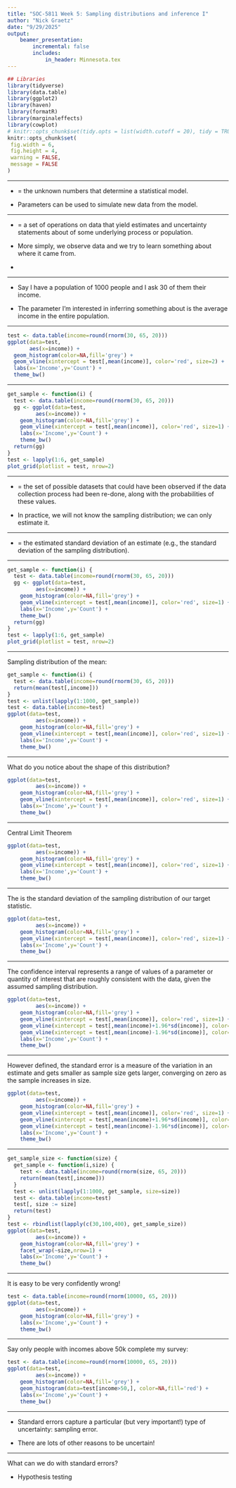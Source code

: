 ```yaml
---
title: "SOC-5811 Week 5: Sampling distributions and inference I"
author: "Nick Graetz"
date: "9/29/2025"
output: 
    beamer_presentation:
        incremental: false
        includes: 
            in_header: Minnesota.tex
---
```


```r
## Libraries
library(tidyverse)
library(data.table)
library(ggplot2)
library(haven)
library(formatR)
library(marginaleffects)
library(cowplot)
# knitr::opts_chunk$set(tidy.opts = list(width.cutoff = 20), tidy = TRUE)
knitr::opts_chunk$set(
 fig.width = 6,
 fig.height = 4,
 warning = FALSE, 
 message = FALSE
)
```

---

\frametitle{Statistical inference}

* \textbf{Parameters} = the unknown numbers that determine a statistical model. 

* Parameters can be used to simulate new data from the model.



---

\frametitle{Statistical inference}

* \textbf{Statistical inference} = a set of operations on data that yield estimates and uncertainty statements about \textbf{predictions and parameters} of some underlying process or population.

* More simply, we observe data and we try to learn something about where it came from.

* \textbf{This involves uncertainty.} 

---

\frametitle{Statistical inference}

* Say I have a population of 1000 people and I ask 30 of them their income.

* The parameter I'm interested in inferring something about is the average income in the entire population.

---

\frametitle{Statistical inference}

\tiny
```r
test <- data.table(income=round(rnorm(30, 65, 20)))
ggplot(data=test,
       aes(x=income)) + 
  geom_histogram(color=NA,fill='grey') + 
  geom_vline(xintercept = test[,mean(income)], color='red', size=2) + 
  labs(x='Income',y='Count') + 
  theme_bw()
```

---

\frametitle{Statistical inference}

\tiny
```r
get_sample <- function(i) {
  test <- data.table(income=round(rnorm(30, 65, 20)))
  gg <- ggplot(data=test,
         aes(x=income)) + 
    geom_histogram(color=NA,fill='grey') + 
    geom_vline(xintercept = test[,mean(income)], color='red', size=1) + 
    labs(x='Income',y='Count') + 
    theme_bw()
  return(gg)
}
test <- lapply(1:6, get_sample)
plot_grid(plotlist = test, nrow=2)
```

---

\frametitle{Sampling distribution}

* \textbf{Sampling distribution} = the set of possible datasets that could have been observed if the data collection process had been re-done, along with the probabilities of these values.

* In practice, we will not know the sampling distribution; we can only estimate it. 

---

\frametitle{Standard errors}

* \textbf{Standard error} = the estimated standard deviation of an estimate (e.g., the standard deviation of the sampling distribution). 

---

\frametitle{Sampling distribution}

\tiny
```r
get_sample <- function(i) {
  test <- data.table(income=round(rnorm(30, 65, 20)))
  gg <- ggplot(data=test,
         aes(x=income)) + 
    geom_histogram(color=NA,fill='grey') + 
    geom_vline(xintercept = test[,mean(income)], color='red', size=1) + 
    labs(x='Income',y='Count') + 
    theme_bw()
  return(gg)
}
test <- lapply(1:6, get_sample)
plot_grid(plotlist = test, nrow=2)
```

---

\frametitle{Sampling distribution}

Sampling distribution of the mean:

\tiny
```r
get_sample <- function(i) {
  test <- data.table(income=round(rnorm(30, 65, 20)))
  return(mean(test[,income]))
}
test <- unlist(lapply(1:1000, get_sample))
test <- data.table(income=test)
ggplot(data=test,
         aes(x=income)) + 
    geom_histogram(color=NA,fill='grey') + 
    geom_vline(xintercept = test[,mean(income)], color='red', size=1) + 
    labs(x='Income',y='Count') + 
    theme_bw()
```

---

\frametitle{Sampling distribution}

What do you notice about the shape of this distribution?

\tiny
```r
ggplot(data=test,
         aes(x=income)) + 
    geom_histogram(color=NA,fill='grey') + 
    geom_vline(xintercept = test[,mean(income)], color='red', size=1) + 
    labs(x='Income',y='Count') + 
    theme_bw()
```

---

\frametitle{Sampling distribution}

Central Limit Theorem

\tiny
```r
ggplot(data=test,
         aes(x=income)) + 
    geom_histogram(color=NA,fill='grey') + 
    geom_vline(xintercept = test[,mean(income)], color='red', size=1) + 
    labs(x='Income',y='Count') + 
    theme_bw()
```

---

\frametitle{Sampling distribution}

The \textbf{standard error} is the standard deviation of the sampling distribution of our target statistic.

\tiny
```r
ggplot(data=test,
         aes(x=income)) + 
    geom_histogram(color=NA,fill='grey') + 
    geom_vline(xintercept = test[,mean(income)], color='red', size=1) + 
    labs(x='Income',y='Count') + 
    theme_bw()
```

---

\frametitle{Sampling distribution}

The confidence interval represents a range of values of a parameter or quantity of interest that are
roughly consistent with the data, given the assumed sampling distribution.

\tiny
```r
ggplot(data=test,
         aes(x=income)) + 
    geom_histogram(color=NA,fill='grey') + 
    geom_vline(xintercept = test[,mean(income)], color='red', size=1) + 
    geom_vline(xintercept = test[,mean(income)+1.96*sd(income)], color='red', size=1, linetype='dashed') +
    geom_vline(xintercept = test[,mean(income)-1.96*sd(income)], color='red', size=1, linetype='dashed') +
    labs(x='Income',y='Count') + 
    theme_bw()
```

---

\frametitle{Sampling distribution}

However defined, the standard error is a measure of the variation in an estimate and gets smaller
as sample size gets larger, converging on zero as the sample increases in size.

\tiny
```r
ggplot(data=test,
         aes(x=income)) + 
    geom_histogram(color=NA,fill='grey') + 
    geom_vline(xintercept = test[,mean(income)], color='red', size=1) + 
    geom_vline(xintercept = test[,mean(income)+1.96*sd(income)], color='red', size=1, linetype='dashed') +
    geom_vline(xintercept = test[,mean(income)-1.96*sd(income)], color='red', size=1, linetype='dashed') +
    labs(x='Income',y='Count') + 
    theme_bw()
```

---

\frametitle{Sampling distribution}

\tiny
```r
get_sample_size <- function(size) {
  get_sample <- function(i,size) {
    test <- data.table(income=round(rnorm(size, 65, 20)))
    return(mean(test[,income]))
  }
  test <- unlist(lapply(1:1000, get_sample, size=size))
  test <- data.table(income=test)
  test[, size := size]
  return(test)
}
test <- rbindlist(lapply(c(30,100,400), get_sample_size))
ggplot(data=test,
         aes(x=income)) + 
    geom_histogram(color=NA,fill='grey') + 
    facet_wrap(~size,nrow=1) + 
    labs(x='Income',y='Count') + 
    theme_bw()
```

---

\frametitle{Bias}

It is easy to be very confidently wrong!

```r
test <- data.table(income=round(rnorm(10000, 65, 20)))
ggplot(data=test,
         aes(x=income)) + 
    geom_histogram(color=NA,fill='grey') + 
    labs(x='Income',y='Count') + 
    theme_bw()
```

---

\frametitle{Bias}

Say only people with incomes above 50k complete my survey:

```r
test <- data.table(income=round(rnorm(10000, 65, 20)))
ggplot(data=test,
         aes(x=income)) + 
    geom_histogram(color=NA,fill='grey') + 
    geom_histogram(data=test[income>50,], color=NA,fill='red') + 
    labs(x='Income',y='Count') + 
    theme_bw()
```

---

\frametitle{Bias}

* Standard errors capture a particular (but very important!) type of uncertainty: sampling error.

* There are lots of other reasons to be uncertain! 

---

\frametitle{Statistical significance}

What can we do with standard errors?

* Hypothesis testing


